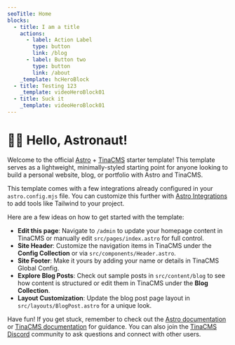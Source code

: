 ```yaml
---
seoTitle: Home
blocks:
  - title: I am a title
    actions:
      - label: Action Label
        type: button
        link: /blog
      - label: Button two
        type: button
        link: /about
    _template: hcHeroBlock
  - title: Testing 123
    _template: videoHeroBlock01
  - title: Suck it
    _template: videoHeroBlock01
---
```


# 🧑‍🚀 Hello, Astronaut!

Welcome to the official [Astro](https://astro.build/) + [TinaCMS](https://tina.io/) starter template! This template serves as a lightweight, minimally-styled starting point for anyone looking to build a personal website, blog, or portfolio with Astro and TinaCMS.

This template comes with a few integrations already configured in your `astro.config.mjs` file. You can customize this further with [Astro Integrations](https://astro.build/integrations) to add tools like Tailwind to your project.

Here are a few ideas on how to get started with the template:

- **Edit this page**: Navigate to `/admin` to update your homepage content in TinaCMS or manually edit `src/pages/index.astro` for full control.
- **Site Header**: Customize the navigation items in TinaCMS under the **Config Collection** or via `src/components/Header.astro`.
- **Site Footer**: Make it yours by adding your name or details in TinaCMS Global Config.
- **Explore Blog Posts**: Check out sample posts in `src/content/blog` to see how content is structured or edit them in TinaCMS under the **Blog Collection**.
- **Layout Customization**: Update the blog post page layout in `src/layouts/BlogPost.astro` for a unique look.

Have fun! If you get stuck, remember to check out the [Astro documentation](https://docs.astro.build/en/getting-started/) or [TinaCMS documentation](https://tina.io/docs) for guidance. You can also join the [TinaCMS Discord](https://discord.com/invite/zumN63Ybpf) community to ask questions and connect with other users.
